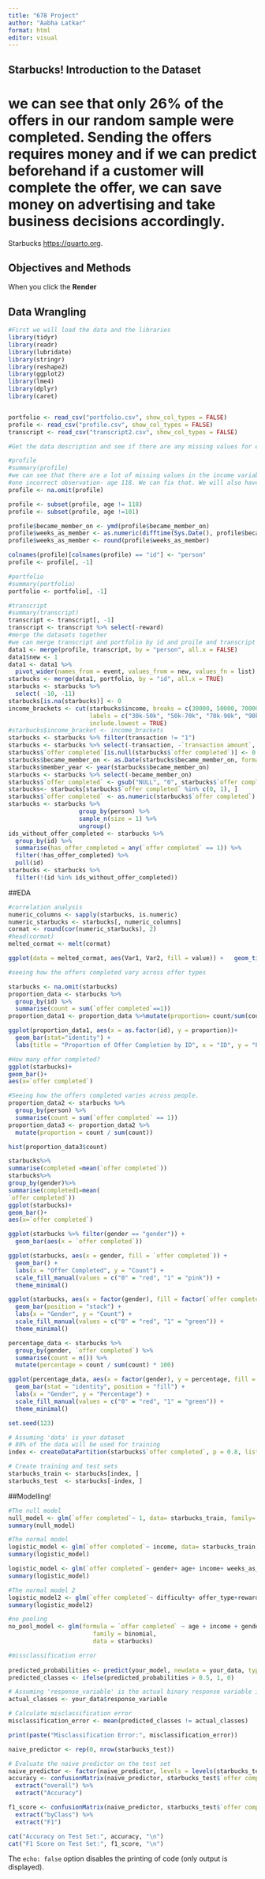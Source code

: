 ```yaml
---
title: "678 Project"
author: "Aabha Latkar"
format: html
editor: visual
---
```


## Starbucks! Introduction to the Dataset
# we can see that only 26% of the offers in our random sample were completed. Sending the offers requires money and if we can predict beforehand if a customer will complete the offer, we can save money on advertising and take business decisions accordingly.

Starbucks <https://quarto.org>.

## Objectives and Methods

When you click the **Render** 

## Data Wrangling

```r
#First we will load the data and the libraries
library(tidyr)
library(readr)
library(lubridate)
library(stringr)
library(reshape2)
library(ggplot2)
library(lme4)
library(dplyr)
library(caret)


portfolio <- read_csv("portfolio.csv", show_col_types = FALSE)
profile <- read_csv("profile.csv", show_col_types = FALSE)
transcript <- read_csv("transcript2.csv", show_col_types = FALSE)
```

```r
#Get the data description and see if there are any missing values for each of the 3 dataset

#profile
#summary(profile)
#we can see that there are a lot of missing values in the income variable and there is 
#one incorrect observation- age 118. We can fix that. We will also have to seperate the "became member on" column into year, month and day to get the duration of the customer's membership. 
profile <- na.omit(profile)

profile <- subset(profile, age != 118)
profile <- subset(profile, age !=101)

profile$became_member_on <- ymd(profile$became_member_on)
profile$weeks_as_member <- as.numeric(difftime(Sys.Date(), profile$became_member_on, units = "weeks"))
profile$weeks_as_member <- round(profile$weeks_as_member)

colnames(profile)[colnames(profile) == "id"] <- "person"
profile <- profile[, -1]

#portfolio
#summary(portfolio)
portfolio <- portfolio[, -1]

#transcript
#summary(transcript)
transcript <- transcript[, -1]
transcript <- transcript %>% select(-reward)
#merge the datasets together
#we can merge transcript and portfolio by id and proile and transcript by person
data1 <- merge(profile, transcript, by = "person", all.x = FALSE)
data1$new <- 1
data1 <- data1 %>%
  pivot_wider(names_from = event, values_from = new, values_fn = list)
starbucks <- merge(data1, portfolio, by = "id", all.x = TRUE)
starbucks <- starbucks %>%
  select( -10, -11)
starbucks[is.na(starbucks)] <- 0
income_brackets <- cut(starbucks$income, breaks = c(30000, 50000, 70000, 90000, 110000, 120000),
                       labels = c("30k-50k", "50k-70k", "70k-90k", "90k-110k", "110k-120k"),
                       include.lowest = TRUE)
#starbucks$income_bracket <- income_brackets
starbucks <- starbucks %>% filter(transaction != "1")
starbucks <- starbucks %>% select(-transaction, -`transaction amount`, -`offer viewed`, -`offer received`, -time)
starbucks$`offer completed`[is.null(starbucks$`offer completed`)] <- 0
starbucks$became_member_on <- as.Date(starbucks$became_member_on, format = "%Y%m%d")
starbucks$member_year <- year(starbucks$became_member_on)
starbucks <- starbucks %>% select(-became_member_on)
starbucks$`offer completed` <- gsub("NULL", "0", starbucks$`offer completed`)
starbucks<- starbucks[starbucks$`offer completed` %in% c(0, 1), ]
starbucks$`offer completed` <- as.numeric(starbucks$`offer completed`)
starbucks <- starbucks %>%
                    group_by(person) %>%
                    sample_n(size = 1) %>%
                    ungroup()
ids_without_offer_completed <- starbucks %>%
  group_by(id) %>%
  summarise(has_offer_completed = any(`offer completed` == 1)) %>%
  filter(!has_offer_completed) %>%
  pull(id)
starbucks <- starbucks %>%
  filter(!(id %in% ids_without_offer_completed))
```

##EDA
```r
#correlation analysis
numeric_columns <- sapply(starbucks, is.numeric)
numeric_starbucks <- starbucks[, numeric_columns]
cormat <- round(cor(numeric_starbucks), 2)
#head(cormat)
melted_cormat <- melt(cormat)

ggplot(data = melted_cormat, aes(Var1, Var2, fill = value)) +   geom_tile() +   geom_text(aes(label = round(value, 2)), color = "black") +     scale_fill_gradient(low = "blue", high = "red") +   labs(title = "College Correlation Heatmap", x = "Variables", y = "Variables") +   theme(axis.text.x = element_text(angle = 45, hjust = 1))  

#seeing how the offers completed vary across offer types

starbucks <- na.omit(starbucks)
proportion_data <- starbucks %>%
  group_by(id) %>%
  summarise(count = sum(`offer completed`==1))
proportion_data1 <- proportion_data %>%mutate(proportion= count/sum(count))

ggplot(proportion_data1, aes(x = as.factor(id), y = proportion))+
  geom_bar(stat="identity") +
  labs(title = "Proportion of Offer Completion by ID", x = "ID", y = "Proportion of Offer Completion") + theme(axis.text.x = element_text(angle = 45, hjust = 1, color = "blue"))

#How many offer completed?
ggplot(starbucks)+
geom_bar()+
aes(x=`offer completed`)

#Seeing how the offers completed varies across people.
proportion_data2 <- starbucks %>%
  group_by(person) %>%   
  summarise(count = sum(`offer completed` == 1))
proportion_data3 <- proportion_data2 %>%
  mutate(proportion = count / sum(count))

hist(proportion_data3$count)

starbucks%>%
summarise(completed =mean(`offer completed`))
starbucks%>%
group_by(gender)%>%
summarise(completed1=mean(
`offer completed`))
ggplot(starbucks)+
geom_bar()+
aes(x=`offer completed`)

ggplot(starbucks %>% filter(gender == "gender")) +
  geom_bar(aes(x = `offer completed`))

ggplot(starbucks, aes(x = gender, fill = `offer completed`)) +
  geom_bar() +
  labs(x = "Offer Completed", y = "Count") +
  scale_fill_manual(values = c("0" = "red", "1" = "pink")) +
  theme_minimal()

ggplot(starbucks, aes(x = factor(gender), fill = factor(`offer completed`))) +
  geom_bar(position = "stack") +
  labs(x = "Gender", y = "Count") +
  scale_fill_manual(values = c("0" = "red", "1" = "green")) +
  theme_minimal()

percentage_data <- starbucks %>%
  group_by(gender, `offer completed`) %>%
  summarise(count = n()) %>%
  mutate(percentage = count / sum(count) * 100)

ggplot(percentage_data, aes(x = factor(gender), y = percentage, fill = factor(`offer completed`))) +
  geom_bar(stat = "identity", position = "fill") +
  labs(x = "Gender", y = "Percentage") +
  scale_fill_manual(values = c("0" = "red", "1" = "green")) +
  theme_minimal()
```

```r
set.seed(123)

# Assuming 'data' is your dataset
# 80% of the data will be used for training
index <- createDataPartition(starbucks$`offer completed`, p = 0.8, list = FALSE)

# Create training and test sets
starbucks_train <- starbucks[index, ]
starbucks_test  <- starbucks[-index, ]
```


##Modelling!
```r
#The null model
null_model <- glm(`offer completed`~ 1, data= starbucks_train, family= "binomial")
summary(null_model)

#The normal model
logistic_model <- glm(`offer completed`~ income, data= starbucks_train, family= "binomial")
summary(logistic_model)

logistic_model <- glm(`offer completed`~ gender+ age+ income+ weeks_as_member, data= starbucks_train, family= "binomial")
summary(logistic_model)

#The normal model 2
logistic_model2 <- glm(`offer completed`~ difficulty+ offer_type+reward, data= starbucks, family= "binomial")
summary(logistic_model2)

#no pooling
no_pool_model <- glm(formula = `offer completed` ~ age + income + gender + weeks_as_member + (1 | id),
                        family = binomial,
                        data = starbucks)

```

```r
#missclassification error
 
predicted_probabilities <- predict(your_model, newdata = your_data, type = "response")
predicted_classes <- ifelse(predicted_probabilities > 0.5, 1, 0)

# Assuming 'response_variable' is the actual binary response variable in your dataset
actual_classes <- your_data$response_variable

# Calculate misclassification error
misclassification_error <- mean(predicted_classes != actual_classes)

print(paste("Misclassification Error:", misclassification_error))

```

```r
naive_predictor <- rep(0, nrow(starbucks_test))

# Evaluate the naive predictor on the test set
naive_predictor <- factor(naive_predictor, levels = levels(starbucks_test$`offer completed`))
accuracy <- confusionMatrix(naive_predictor, starbucks_test$`offer completed`) %>% 
  extract("overall") %>% 
  extract("Accuracy")

f1_score <- confusionMatrix(naive_predictor, starbucks_test$`offer completed`) %>% 
  extract("byClass") %>% 
  extract("F1")

cat("Accuracy on Test Set:", accuracy, "\n")
cat("F1 Score on Test Set:", f1_score, "\n")
```



The `echo: false` option disables the printing of code (only output is displayed).

